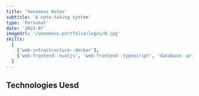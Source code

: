```yaml
---
title: 'Venomous Notes'
subtitle: 'A note-taking system'
type: 'Personal'
date: '2023-07'
imageUrl: '/venomous-portfolio/logos/N.jpg'
skills:
  [
    ['web-infrastructure--docker'],
    ['web-frontend--nuxtjs', 'web-frontend--typescript', 'database--prisma', 'database--mongodb', 'database--redis'],
  ]
---
```



## Technologies Uesd

<WorkContentLayoutSkills
  size={50}
  skills={frontmatter.skills.flat()}
  class="flex w-full justify-start"
/>

